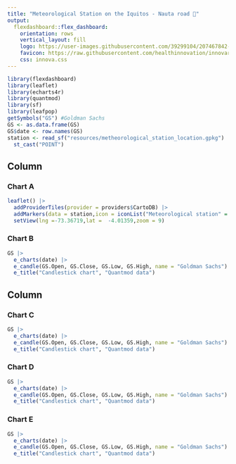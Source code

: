 ```yaml
---
title: "Meteorological Station on the Iquitos - Nauta road 🎏"
output: 
  flexdashboard::flex_dashboard:
    orientation: rows
    vertical_layout: fill
    logo: https://user-images.githubusercontent.com/39299104/207467842-d92416da-c312-4a9c-9cbf-a23a93da6465.png
    favicon: https://raw.githubusercontent.com/healthinnovation/innovar/gh-pages/favicon.ico
    css: innova.css
---
```


```r
library(flexdashboard)
library(leaflet)
library(echarts4r)
library(quantmod)
library(sf)
library(leafpop)
getSymbols("GS") #Goldman Sachs
GS <- as.data.frame(GS)
GS$date <- row.names(GS)
station <- read_sf("resources/metheorological_station_location.gpkg") |> 
  st_cast("POINT")
```

Column 
-----------------------------------------------------------------------

### Chart A {data-width=1160}

```r
leaflet() |> 
  addProviderTiles(provider = providers$CartoDB) |> 
  addMarkers(data = station,icon = iconList("Meteorological station" = makeIcon("https://raw.githubusercontent.com/ambarja/utilsUPCH/main/estacion_meteorologica.svg",iconWidth = 20,iconHeight = 20)),popup = station$nombre) |> 
  setView(lng =-73.36719,lat =  -4.01359,zoom = 9)
```

### Chart B

```r
GS |> 
  e_charts(date) |> 
  e_candle(GS.Open, GS.Close, GS.Low, GS.High, name = "Goldman Sachs") |> 
  e_title("Candlestick chart", "Quantmod data")
```

Column 
-----------------------------------------------------------------------

### Chart C

```r
GS |> 
  e_charts(date) |> 
  e_candle(GS.Open, GS.Close, GS.Low, GS.High, name = "Goldman Sachs") |> 
  e_title("Candlestick chart", "Quantmod data")
```

### Chart D

```r
GS |> 
  e_charts(date) |> 
  e_candle(GS.Open, GS.Close, GS.Low, GS.High, name = "Goldman Sachs") |> 
  e_title("Candlestick chart", "Quantmod data")
```

### Chart E

```r
GS |> 
  e_charts(date) |> 
  e_candle(GS.Open, GS.Close, GS.Low, GS.High, name = "Goldman Sachs") |> 
  e_title("Candlestick chart", "Quantmod data")
```


